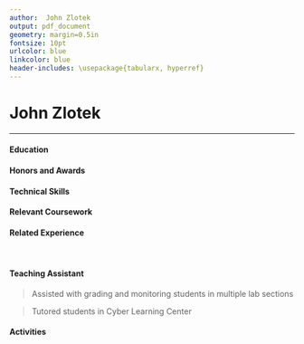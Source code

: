 ```yaml
---
author:  John Zlotek
output: pdf_document
geometry: margin=0.5in
fontsize: 10pt
urlcolor: blue
linkcolor: blue
header-includes: \usepackage{tabularx, hyperref}
---
```


# John Zlotek

\begin{center}
	\begin{tabular}{c c c}
		\href{mailto:jmz46@drexel.edu}{jmz46@drexel.edu} & 215-527-0305 & \href{https://www.github.com/jzlotek}{github.com/jzlotek}
	\end{tabular}
\end{center}

___

#### Education

\begin{tabularx}{\textwidth}{l X}
	Drexel University & \hfill Philadelphia, PA\\
	Bachelor and Master of Science in Computer Science & \hfill Anticipated Graduation: June 2021\\
	Concentration in Computer Security, Minor in Mathemetics & \hfill GPA: 3.76
\end{tabularx}

####  Honors and Awards

\begin{tabularx}{\textwidth}{l | l X}
	2016-present &  \textit{Dean's List} & \hfill Drexel University, Philadelphia PA\\
	2016 & \textit{Summa Cum Laude} & \hfill Central Bucks High School East, Doylestown PA\\
	2014 & \textit{Eagle Scout} & \hfill Boy Scouts of America, Troop 6, Doylestown PA\\
\end{tabularx}

#### Technical Skills

\begin{tabular}{l | l}
	Programming Languages & C++, Java, Python, Bash, HTML, JavaScript\\
	Operating Systems & Windows, Linux (Arch and Ubuntu)\\
	Tools & Maven, Git, SVN, MongoDB\\
	Frameworks & OpenCV, Keras, Mule ESB, Spring, Jersey\\
	Software & Visual Studio, Sourcetree, Microsoft Office, JetBrains Suite
\end{tabular}

#### Relevant Coursework

\begin{tabularx}{\textwidth}{ccc}
	Computer Programming I, II & Mathmatical Foundations of Computer Science & Multivariate Calculus\\
	Advanced Programming Techniques & Computing and Informatics Design I, II, III & Linear Algebra\\
	& Scientific Data Analysis &
\end{tabularx}

#### Related Experience

\begin{tabularx}{\textwidth}{l X}
	\textbf{Penn Mutual Life Insurance} & \hfill Horsham, PA\\
	Software Engineer & \hfill September to March 2018
\end{tabularx}

\begin{list}{\quad}{}
	\item Developed REST API to integrate databases with other in-house services
	\item Worked with machine learning libraries to parse information from hand written documents
\end{list}

&nbsp;

\begin{tabularx}{\textwidth}{l X}
	\textbf{Buckingham Pediatrics} & \hfill Buckingham, PA\\
	Technology Consultant & \hfill February 2016 to present
\end{tabularx}

\begin{list}{\quad}{}
	\item Update and manage various forms of technology in the office by installing new drivers and software
	\item Update and maintain company website with accurate information and documents
\end{list}

#### Teaching Assistant

\begin{tabularx}{\textwidth}{r | l X}
March to June 2018 & CS 172: \textit{Computer Programming II} & \hfill Drexel University, Philadelphia PA\\
  &\textit{Worked under Dr. Matthew Burlick}
\end{tabularx}

> Assisted with grading and monitoring students in multiple lab sections

> Tutored students in Cyber Learning Center

#### Activities

\begin{tabularx}{\textwidth}{l | X}
	2018 & Participant, Philly Codefest \hfill Drexel University, Philadelphia, PA\\
	2017 & Volunteer, GEAR UP \hfill West Philadelphia High School, Philadelphia, PA\\
	2016 to 2017 & Pep Band \hfill Drexel University, Philadelphia, PA
\end{tabularx}
